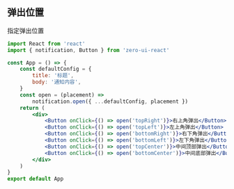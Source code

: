## 弹出位置

指定弹出位置

```jsx
import React from 'react'
import { notification, Button } from 'zero-ui-react'

const App = () => {
    const defaultConfig = {
        title: '标题',
        body: '通知内容',
    }
    const open = (placement) =>
        notification.open({ ...defaultConfig, placement })
    return (
        <div>
            <Button onClick={() => open('topRight')}>右上角弹出</Button>
            <Button onClick={() => open('topLeft')}>左上角弹出</Button>
            <Button onClick={() => open('bottomRight')}>右下角弹出</Button>
            <Button onClick={() => open('bottomLeft')}>左下角弹出</Button>
            <Button onClick={() => open('topCenter')}>中间顶部弹出</Button>
            <Button onClick={() => open('bottomCenter')}>中间底部弹出</Button>
        </div>
    )
}
export default App
```
